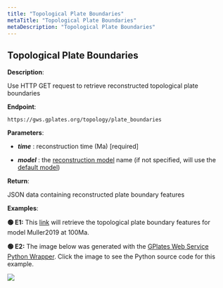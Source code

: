 ```yaml
---
title: "Topological Plate Boundaries"
metaTitle: "Topological Plate Boundaries"
metaDescription: "Topological Plate Boundaries"
---
```


## Topological Plate Boundaries

**Description**:

Use HTTP GET request to retrieve reconstructed topological plate boundaries

**Endpoint**:

    https://gws.gplates.org/topology/plate_boundaries
    
**Parameters**:

- ***time*** : reconstruction time (Ma) [required]

- ***model*** : the [reconstruction model](/models) name (if not specified, will use the [default model](/models#defaultmodel))

**Return**:

JSON data containing reconstructed plate boundary features

**Examples**: 

**&#128994; E1:** This [link](https://gws.gplates.org/topology/plate_boundaries?time=100&model=muller2019) will retrieve the topological plate boundary features for model Muller2019 at 100Ma.

**&#128994; E2:** The image below was generated with the [GPlates Web Service Python Wrapper](https://github.com/michaelchin/gwspy). Click the image to see the Python source code for this example.

[![](https://raw.githubusercontent.com/michaelchin/gwspy/main/examples/output/plot_topological_plate_boundaries.png)](https://github.com/michaelchin/gwspy/blob/main/examples/plot_topological_plate_boundaries.py)

